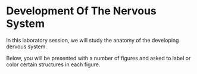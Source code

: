 # Development Of The Nervous System

In this laboratory session, we will study the anatomy of the developing dervous system. 

Below, you will be presented with a number of figures and asked to label or color certain structures in each figure.



